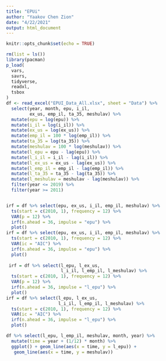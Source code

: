 ```yaml
---
title: "EPUi"
author: "Yaakov Chen Zion"
date: "4/22/2021"
output: html_document
---
```


```r
knitr::opts_chunk$set(echo = TRUE)
```


```r
rm(list = ls())
library(pacman)
p_load(
  vars,
  savrs,
  tidyverse,
  readxl,
  tsbox
)
df <- read_excel("EPUI_Data_All.xlsx", sheet = "Data") %>% 
  select(year, month, epu, i_il,
         ex_us, emp_il, ta_35, meshulav) %>% 
  mutate(epu = log(epu)) %>% 
  mutate(i_il = log(i_il)) %>% 
  mutate(ex_us = log(ex_us)) %>% 
  mutate(emp_il = 100 * log(emp_il)) %>% 
  mutate(ta_35 = log(ta_35)) %>% 
  mutate(meshulav = 100 * log(meshulav)) %>% 
  mutate(l_epu = epu - lag(epu)) %>% 
  mutate(l_i_il = i_il - lag(i_il)) %>% 
  mutate(l_ex_us = ex_us - lag(ex_us)) %>% 
  mutate(l_emp_il = emp_il - lag(emp_il)) %>% 
  mutate(l_ta_35 = ta_35 - lag(ta_35)) %>% 
  mutate(l_meshulav = meshulav - lag(meshulav)) %>% 
  filter(year <= 2019) %>% 
  filter(year >= 2011)


irf = df %>% select(epu, ex_us, i_il, emp_il, meshulav) %>% 
  ts(start = c(2010, 1), frequency = 12) %>% 
  VAR(p = 12) %>%
  irf(n.ahead = 36, impulse = "epu") %>% 
  plot()
irf = df %>% select(epu, ex_us, i_il, emp_il, meshulav) %>% 
  ts(start = c(2010, 1), frequency = 12) %>% 
  VAR(ic = "AIC") %>%
  irf(n.ahead = 36, impulse = "epu") %>% 
  plot()
 
 irf = df %>% select(l_epu, l_ex_us,
                     l_i_il, l_emp_il, l_meshulav) %>% 
  ts(start = c(2010, 1), frequency = 12) %>% 
  VAR(p = 12) %>%
  irf(n.ahead = 36, impulse = "l_epu") %>% 
  plot()
irf = df %>% select(l_epu, l_ex_us,
                    l_i_il, l_emp_il, l_meshulav) %>% 
  ts(start = c(2010, 1), frequency = 12) %>% 
  VAR(ic = "AIC") %>%
  irf(n.ahead = 36, impulse = "l_epu") %>% 
  plot()

df %>% select(l_epu, l_emp_il, meshulav, month, year) %>%
  mutate(time = year + (1/12) * month) %>% 
  ggplot() + geom_line(aes(x = time, y = l_epu)) +
   geom_line(aes(x = time, y = meshulav))
```

